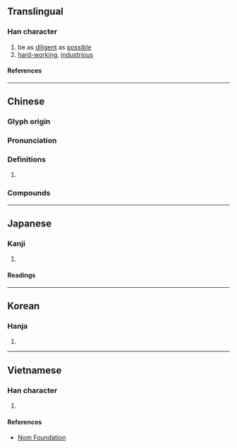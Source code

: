 {{character info}}
==Translingual==

===Han character===
{{Han char|rn=39|rad=子|as=04|sn=7|four=18440|canj=NDOK|ids=⿰子攵}}

# be as [[diligent]] as [[possible]]
# [[hard-working]], [[industrious]]

====References====
{{Han ref|kx=0278.100|dkj=06951|dj=0546.030|hdz=21012.020|uh=5B5C}}

----

==Chinese==
{{zh-forms}}

===Glyph origin===
{{Han etym}}
{{Han compound|子|攴|alt2=攵|c1=p|c2=s|ls=psc|t2=action}}

===Pronunciation===
{{zh-pron
|m=zī
|c=zi1
|mn=chû/chu
|mc=y
|oc=y
|cat=
}}

===Definitions===
{{zh-hanzi}}

# {{rfdef|zh}}

===Compounds===
{{zh-der|喜孜孜|孜孜|孜孜不倦|孜孜不怠|孜孜矻矻|孜煎|念孜孜|意孜孜|拉孜縣|江孜|苦孜孜|甘孜|甘孜藏族自治州|托格日尕孜|色格孜庫勒|烏孜別里|蓋孜庫木|蓋孜力克|克孜爾}}

----

==Japanese==

===Kanji===
{{ja-kanji|grade=|rs=子04}}

# {{rfdef|ja|sort=子04}}

====Readings====
{{ja-readings
|on=し
|kun=つとめる
}}

----

==Korean==

===Hanja===
{{ko-hanja|자}}

# {{rfdef|ko|sort=子04}}

----

==Vietnamese==

===Han character===
{{vi-readings|rs=子04|reading=tư}}

# {{rfdef|vi|sort=子04}}

====References====
* [http://nomfoundation.org/common/nom_details.php?codepoint=5b5c Nom Foundation]